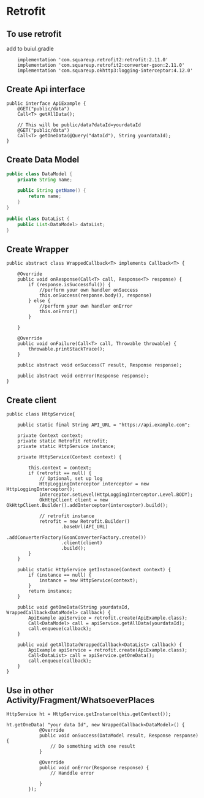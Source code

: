 # Retrofit

## To use retrofit

add to buiul.gradle
```
    implementation 'com.squareup.retrofit2:retrofit:2.11.0'
    implementation 'com.squareup.retrofit2:converter-gson:2.11.0'
    implementation 'com.squareup.okhttp3:logging-interceptor:4.12.0'
```

## Create Api interface
```
public interface ApiExample {
    @GET("public/data")
    Call<T> getAllData();

    // This will be public/data?dataId=yourdataId
    @GET("public/data")
    Call<T> getOneData(@Query("dataId"), String yourdataId);
}
```

## Create Data Model
```java
public class DataModel {
	private String name;

	public String getName() {
        return name;
    }
}

public class DataList {
	public List<DataModel> dataList;
}
```

## Create Wrapper
```
public abstract class WrappedCallback<T> implements Callback<T> {

    @Override
    public void onResponse(Call<T> call, Response<T> response) {
        if (response.isSuccessful()) {
           	//perform your own handler onSuccess
            this.onSuccess(response.body(), response)
        } else {
        	//perform your own handler onError
            this.onError()
        }

    }

    @Override
    public void onFailure(Call<T> call, Throwable throwable) {
        throwable.printStackTrace();
    }

    public abstract void onSuccess(T result, Response response);

    public abstract void onError(Response response);
}
```

## Create client
```
public class HttpService{

    public static final String API_URL = "https://api.example.com";

    private Context context;
    private static Retrofit retrofit;
    private static HttpService instance;
    
    private HttpService(Context context) {

        this.context = context;
        if (retrofit == null) {
           	// Optional, set up log
            HttpLoggingInterceptor interceptor = new HttpLoggingInterceptor();
            interceptor.setLevel(HttpLoggingInterceptor.Level.BODY);
            OkHttpClient client = new OkHttpClient.Builder().addInterceptor(interceptor).build();
            
            // retrofit instance
            retrofit = new Retrofit.Builder()
                    .baseUrl(API_URL)
                    .addConverterFactory(GsonConverterFactory.create())
                    .client(client)
                    .build();
        }
    }

    public static HttpService getInstance(Context context) {
        if (instance == null) {
            instance = new HttpService(context);
        }
        return instance;
    }

    public void getOneData(String yourdataId, WrappedCallback<DataModel> callback) {
        ApiExample apiService = retrofit.create(ApiExample.class);
        Call<DataModel> call = apiService.getAllData(yourdataId);
        call.enqueue(callback);
    }

    public void getAllData(WrappedCallback<DataList> callback) {
        ApiExample apiService = retrofit.create(ApiExample.class);
        Call<DataList> call = apiService.getOneData();
        call.enqueue(callback);
    }
}
```

## Use in other Activity/Fragment/WhatsoeverPlaces

```
HttpService ht = HttpService.getInstance(this.getContext());

ht.getOneData( "your data Id", new WrappedCallback<DataModel>() {
            @Override
            public void onSuccess(DataModel result, Response response) {
                // Do something with one result
            }

            @Override
            public void onError(Response response) {
            	// Handdle error

            }
        });
```